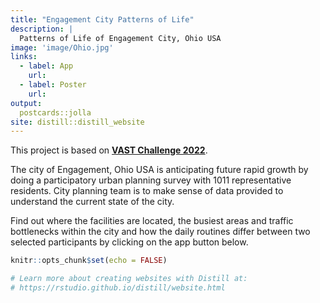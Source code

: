 ```yaml
---
title: "Engagement City Patterns of Life"
description: |
  Patterns of Life of Engagement City, Ohio USA
image: 'image/Ohio.jpg'
links:
  - label: App
    url:
  - label: Poster
    url: 
output:
  postcards::jolla
site: distill::distill_website
---
```


This project is based on [**VAST Challenge 2022**](https://vast-challenge.github.io/2022/).

The city of Engagement, Ohio USA is anticipating future rapid growth by doing a participatory urban planning survey with 1011 representative residents. City planning team is to make sense of data provided to understand the current state of the city.

Find out where the facilities are located, the busiest areas and traffic bottlenecks within the city and how the daily routines differ between two selected participants by clicking on the app button below.


```r
knitr::opts_chunk$set(echo = FALSE)

# Learn more about creating websites with Distill at:
# https://rstudio.github.io/distill/website.html

```

